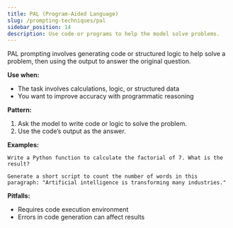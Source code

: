 ```yaml
---
title: PAL (Program-Aided Language)
slug: /prompting-techniques/pal
sidebar_position: 14
description: Use code or programs to help the model solve problems.
---
```


PAL prompting involves generating code or structured logic to help solve a problem, then using the output to answer the original question.

**Use when:**
- The task involves calculations, logic, or structured data
- You want to improve accuracy with programmatic reasoning

**Pattern:**
1. Ask the model to write code or logic to solve the problem.
2. Use the code’s output as the answer.

**Examples:**
```text
Write a Python function to calculate the factorial of 7. What is the result?
```
```text
Generate a short script to count the number of words in this paragraph: "Artificial intelligence is transforming many industries."
```

**Pitfalls:**
- Requires code execution environment
- Errors in code generation can affect results